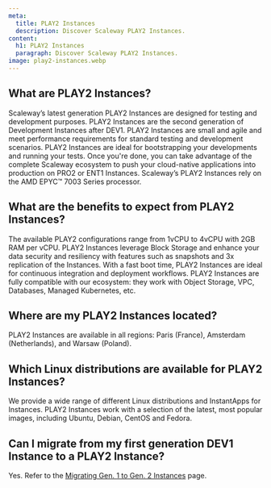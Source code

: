 ```yaml
---
meta:
  title: PLAY2 Instances
  description: Discover Scaleway PLAY2 Instances.
content:
  h1: PLAY2 Instances
  paragraph: Discover Scaleway PLAY2 Instances.
image: play2-instances.webp
---
```


## What are PLAY2 Instances?
Scaleway’s latest generation PLAY2 Instances are designed for testing and development purposes.
PLAY2 Instances are the second generation of Development Instances after DEV1. PLAY2 Instances are small and agile and meet performance requirements for standard testing and development scenarios.
PLAY2 Instances are ideal for bootstrapping your developments and running your tests. Once you're done, you can take advantage of the complete Scaleway ecosystem to push your cloud-native applications into production on PRO2 or ENT1 Instances. 
Scaleway’s PLAY2 Instances rely on the AMD EPYC™ 7003 Series processor.

## What are the benefits to expect from PLAY2 Instances?
The available PLAY2 configurations range from 1vCPU to 4vCPU with 2GB RAM per vCPU.
PLAY2 Instances leverage Block Storage and enhance your data security and resiliency with features such as snapshots and 3x replication of the Instances. With a fast boot time, PLAY2 Instances are ideal for continuous integration and deployment workflows.
PLAY2 Instances are fully compatible with our ecosystem: they work with Object Storage, VPC, Databases, Managed Kubernetes, etc.

## Where are my PLAY2 Instances located?
PLAY2 Instances are available in all regions: Paris (France), Amsterdam (Netherlands), and Warsaw (Poland).

## Which Linux distributions are available for PLAY2 Instances?
We provide a wide range of different Linux distributions and InstantApps for Instances. PLAY2 Instances work with a selection of the latest, most popular images, including Ubuntu, Debian, CentOS and Fedora.

## Can I migrate from my first generation DEV1 Instance to a PLAY2 Instance?
Yes. Refer to the [Migrating Gen. 1 to Gen. 2 Instances](/compute/instances/api-cli/migrating-gp-to-pro/ ) page.